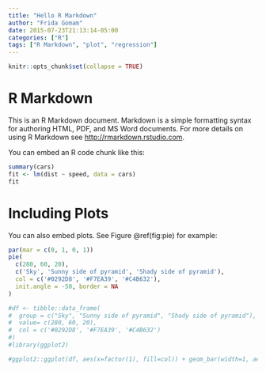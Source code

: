 ```yaml
---
title: "Hello R Markdown"
author: "Frida Gomam"
date: 2015-07-23T21:13:14-05:00
categories: ["R"]
tags: ["R Markdown", "plot", "regression"]
---
```


```r
knitr::opts_chunk$set(collapse = TRUE)
```

# R Markdown

This is an R Markdown document. Markdown is a simple formatting syntax for authoring HTML, PDF, and MS Word documents. For more details on using R Markdown see <http://rmarkdown.rstudio.com>.

You can embed an R code chunk like this:

```r
summary(cars)
fit <- lm(dist ~ speed, data = cars)
fit
```

# Including Plots

You can also embed plots. See Figure \@ref(fig:pie) for example:

```r
par(mar = c(0, 1, 0, 1))
pie(
  c(280, 60, 20),
  c('Sky', 'Sunny side of pyramid', 'Shady side of pyramid'),
  col = c('#0292D8', '#F7EA39', '#C4B632'),
  init.angle = -50, border = NA
)

#df <- tibble::data_frame(
#  group = c("Sky", "Sunny side of pyramid", "Shady side of pyramid"),
#  value= c(280, 60, 20),
#  col = c('#0292D8', '#F7EA39', '#C4B632')
#)
#library(ggplot2)

#ggplot2::ggplot(df, aes(x=factor(1), fill=col)) + geom_bar(width=1, aes(y=value)) + coord_polar("y", start=-50)
```
